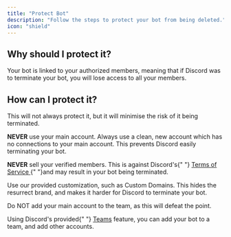```yaml
---
title: "Protect Bot"
description: "Follow the steps to protect your bot from being deleted."
icon: "shield"
---
```


## Why should I protect it?

Your bot is linked to your authorized members, meaning that if Discord was to terminate your bot, you will lose access to all your members.

## How can I protect it?

<Warning>
    This will not always protect it, but it will minimise the risk of it being
    terminated.
</Warning>

<Card title="Never use your main account" icon="square-1" color="#CE4425">
    <p>
        <strong>NEVER</strong> use your main account. Always use a clean, new
        account which has no connections to your main account. This prevents
        Discord easily terminating your bot.
    </p>
</Card>
<Card title="Do not sell your Verified Members" icon="square-2" color="#CE4425">
    <p>
        <strong>NEVER</strong> sell your verified members. This is against
        Discord&apos;s{" "}
        <a href="https://discord.com/developers/docs/policies-and-agreements/developer-policy#handle-data-with-care">
            Terms of Service
        </a>
        {" "}and may result in your bot being terminated.
    </p>
</Card>
<Card title="Use Customization Options" icon="square-3" color="#25CE7A">
    <p>
        Use our provided customization, such as Custom Domains. This hides the
        resurrect brand, and makes it harder for Discord to terminate your bot.
    </p>
</Card>
<Card title="Add the bot to a team" icon="square-4" color="#25CE7A">
    <Warning>
        Do NOT add your main account to the team, as this will defeat the point.
    </Warning>
    <p>
        Using Discord's provided{" "}
        <a href="https://discord.com/developers/docs/topics/teams">Teams</a>
        feature, you can add your bot to a team, and add other accounts.
    </p>
</Card>
